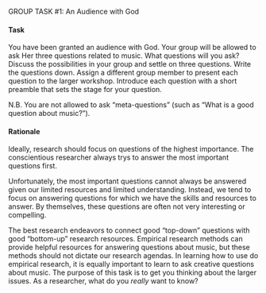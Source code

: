 



[GROUP TASK #1:]{.small} An Audience with God

#### Task

You have been granted an audience with God. Your group will be
allowed to ask Her three questions related to music. What questions
will you ask? Discuss the possibilities in your group and settle on
three questions. Write the questions down. Assign a different group
member to present each question to the larger workshop. Introduce
each question with a short preamble that sets the stage for your
question.

N.B. You are not allowed to ask "meta-questions" (such as "What is a
good question about music?").

#### Rationale

Ideally, research should focus on questions of the highest
importance. The conscientious researcher always trys to answer the
most important questions first.

Unfortunately, the most important questions cannot always be
answered given our limited resources and limited understanding.
Instead, we tend to focus on answering questions for which we have
the skills and resources to answer. By themselves, these questions
are often not very interesting or compelling.

The best research endeavors to connect good "top-down" questions
with good "bottom-up" research resources. Empirical research methods
can provide helpful resources for answering questions about music,
but these methods should not dictate our research agendas. In
learning how to use do empirical research, it is equally important
to learn to ask creative questions about music. The purpose of this
task is to get you thinking about the larger issues. As a
researcher, what do you *really* want to know?
